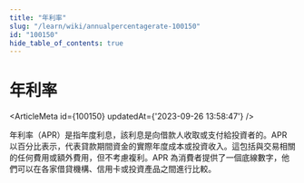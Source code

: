 ```yaml
---
title: "年利率"
slug: "/learn/wiki/annualpercentagerate-100150"
id: "100150"
hide_table_of_contents: true
---
```



# 年利率

<ArticleMeta id={100150} updatedAt={'2023-09-26 13:58:47'} />
<div className='border-solid border-b border-t-0 my-4 border-[var(--ifm-color-gray-300)]' />

年利率（APR）是指年度利息，該利息是向借款人收取或支付給投資者的。APR 以百分比表示，代表貸款期間資金的實際年度成本或投資收入。這包括與交易相關的任何費用或額外費用，但不考慮複利。APR 為消費者提供了一個底線數字，他們可以在各家借貸機構、信用卡或投資產品之間進行比較。
